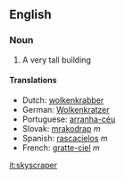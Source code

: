==English==
=== Noun ===

# A very tall building

==== Translations ====
*Dutch: [[wolkenkrabber]]
*German: [[Wolkenkratzer]]
*Portuguese: [[arranha-céu]]
*Slovak: [[mrakodrap#Slovak|mrakodrap]] ''m''
*Spanish: [[rascacielos]] ''m''
*French: [[gratte-ciel]] ''m''

[[it:skyscraper]]